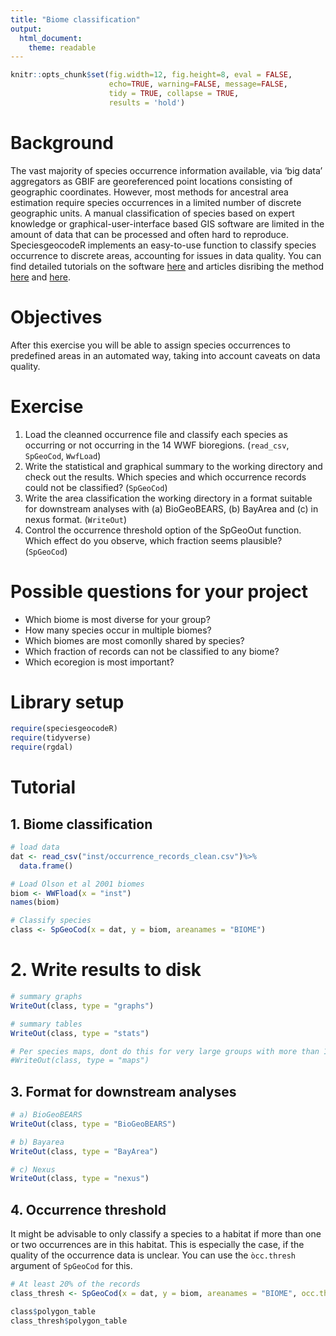 ```yaml
---
title: "Biome classification"
output: 
  html_document:
    theme: readable
---
```


```r
knitr::opts_chunk$set(fig.width=12, fig.height=8, eval = FALSE,
                      echo=TRUE, warning=FALSE, message=FALSE,
                      tidy = TRUE, collapse = TRUE,
                      results = 'hold')
```


# Background
The vast majority of species occurrence information available, via 'big data' aggregators as GBIF are georeferenced point locations consisting of geographic coordinates. However, most methods for ancestral area estimation require species occurrences in a limited number of discrete geographic units. A manual classification of species based on expert knowledge or graphical-user-interface based GIS software are limited in the amount of data that can be processed and often hard to reproduce. SpeciesgeocodeR implements an easy-to-use function to classify species occurrence to discrete areas, accounting for issues in data quality. You can find detailed tutorials on the software [here](https://github.com/azizka/speciesgeocodeR/wiki) and articles disribing the method [here](https://academic.oup.com/sysbio/article/66/2/145/2670075/SpeciesGeoCoder-Fast-Categorization-of-Species) and [here](http://www.biorxiv.org/content/early/2015/11/24/032755).


# Objectives
After this exercise you will be able to assign species occurrences to predefined areas in an automated way, taking into account caveats on data quality.

# Exercise
1. Load the cleanned occurrence file and classify each species as occurring or not occurring in the 14 WWF bioregions. (`read_csv`, `SpGeoCod`, `WwfLoad`)
2. Write the statistical and graphical summary to the working directory and check out the results. Which species and which occurrence records could not be classified? (`SpGeoCod`)
3. Write the area classification the working directory in a format suitable for downstream analyses with (a) BioGeoBEARS, (b) BayArea and (c) in nexus format. (`WriteOut`)
4. Control the occurrence threshold option of the SpGeoOut function. Which effect do you observe, which fraction seems plausible? (`SpGeoCod`)

# Possible questions for your project
* Which biome is most diverse for your group?
* How many species occur in multiple biomes?
* Which biomes are most comonlly shared by species?
* Which fraction of records can not be classified to any biome?
* Which ecoregion is most important?

# Library setup
```r
require(speciesgeocodeR)
require(tidyverse)
require(rgdal)
```

# Tutorial

## 1. Biome classification
```r
# load data
dat <- read_csv("inst/occurrence_records_clean.csv")%>%
  data.frame()

# Load Olson et al 2001 biomes
biom <- WWFload(x = "inst")
names(biom)

# Classify species
class <- SpGeoCod(x = dat, y = biom, areanames = "BIOME")

```

# 2. Write results to disk
```r
# summary graphs
WriteOut(class, type = "graphs")

# summary tables
WriteOut(class, type = "stats")

# Per species maps, dont do this for very large groups with more than 100 species
#WriteOut(class, type = "maps")

```

## 3. Format for downstream analyses
```r
# a) BioGeoBEARS
WriteOut(class, type = "BioGeoBEARS")

# b) Bayarea
WriteOut(class, type = "BayArea")

# c) Nexus
WriteOut(class, type = "nexus")
```

## 4. Occurrence threshold
It might be advisable to only classify a species to a habitat if more than one or two occurrences are in this habitat. This is especially the case, if the quality of the occurrence data is unclear. You can use the `òcc.thresh` argument of `SpGeoCod` for this.

```r
# At least 20% of the records
class_thresh <- SpGeoCod(x = dat, y = biom, areanames = "BIOME", occ.thresh = 10)

class$polygon_table
class_thresh$polygon_table

```

